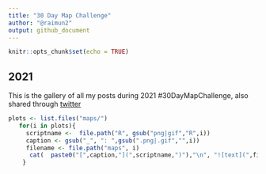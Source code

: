 ```yaml
---
title: "30 Day Map Challenge"
author: "@raimun2"
output: github_document
---
```


```r
knitr::opts_chunk$set(echo = TRUE)
```

## 2021

This is the gallery of all my posts during 2021 #30DayMapChallenge, also shared through [twitter](https://www.twitter.com/raimun2)

```r
plots <- list.files("maps/")
   for(i in plots){
     scriptname <-  file.path("R", gsub("png|gif","R",i))
     caption <- gsub("_", ": ",gsub(".png|.gif","",i))
     filename <- file.path("maps", i)
      cat(  paste0("[",caption,"](",scriptname,")"),"\n", "![text](",filename,")")
    }


```
